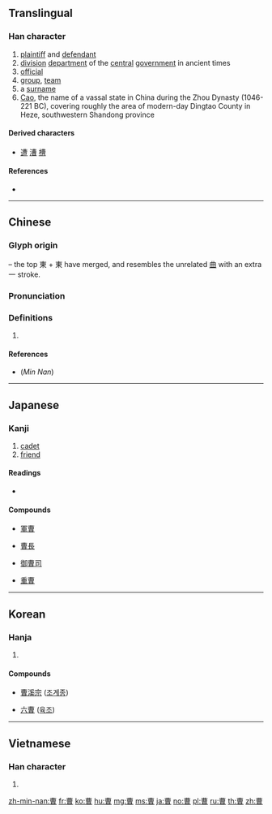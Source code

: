 {{character info/new}}
{{also|曺}}
==Translingual==

===Han character===
{{Han char|rn=73|rad=曰|as=07|sn=11|four=55606|canj=TWA}}

# [[plaintiff]] and [[defendant]]
# [[division]] [[department]] of the [[central]] [[government]] in ancient times
# [[official]]
# [[group]], [[team]]
# a [[surname]]
#[[Cao]], the name of a vassal state in China during the Zhou Dynasty (1046-221 BC), covering roughly the area of modern-day Dingtao County in Heze, southwestern Shandong province

====Derived characters====
* [[遭]] [[漕]] [[槽]]

====References====
* {{Han ref|kx=0502.130|dkj=14297|dj=0876.030|hdz=21511.060|uh=66F9|ud=26361|bh=B1E4|bd=45540}}

----

==Chinese==
{{zh-forms}}

===Glyph origin===
{{Han etym}}
{{Han compound|東|東|曰}} – the top 東 + 東 have merged, and resembles the unrelated [[曲]] with an extra 一 stroke.

===Pronunciation===
{{zh-pron
|m=cáo
|c=cou4
|h=
|mn=chô
|w=
|mc=y
|oc=y
|ma=|ma2=
|cat=n
}}

===Definitions===
{{zh-hanzi}}

# {{rfdef|lang=zh}}

====References====
* (''Min Nan'') {{thcwd|41170}}

----

==Japanese==

===Kanji===
{{ja-kanji|grade=c|rs=曰07}}

# [[cadet]]
# [[friend]]

====Readings====
* {{ja-readings|goon=[[ぞう]] (zō), {{qualifier|historical}} [[ざう]] (zau)|kanon=[[そう]] (sō), {{qualifier|historical}} [[さう]] (sau)|kun=[[つかさ]] (tsukasa), [[ともがら]] (tomogara), [[へや]] (heya)}}

====Compounds====
{{top4}}
* [[軍曹]]
{{mid4}}
* [[曹長]]
{{mid4}}
* [[御曹司]]
{{mid4}}
* [[重曹]]
{{bottom}}

----

==Korean==

===Hanja===
{{ko-hanja|hangeul=조|eumhun=|rv=jo|mr=cho|y=co}}

# {{defn|lang=ko|sort=曰07}}

====Compounds====
{{top4}}
* [[曹溪宗]] ([[조계종]])
{{mid4}}
* [[六曹]] ([[육조]])
{{mid4}}
{{bottom}}

----

==Vietnamese==

===Han character===
{{vi-hantu|[[tào]]|rs=曰07}}

# {{defn|lang=vi|sort=曰07}}

[[zh-min-nan:曹]]
[[fr:曹]]
[[ko:曹]]
[[hu:曹]]
[[mg:曹]]
[[ms:曹]]
[[ja:曹]]
[[no:曹]]
[[pl:曹]]
[[ru:曹]]
[[th:曹]]
[[zh:曹]]